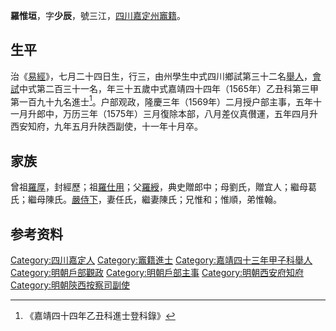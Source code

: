 {{明清人物信息框
| 姓名 = 羅惟垣
| 原名 =
| 圖片名稱= 
| 圖片大小 =
| 圖片說明 = 
| 最高職務 =陕西按察司副使
| 國家 = 大明 
| 爵位 =
| 籍貫 = [[四川|四川]][[嘉定州_(明朝)|嘉定州]]
| 族裔 = 
| 字號 = 
| 諡號 =
| 出生日期 = 辛卯七月二十四日
| 出生地點 =
| 逝世日期 = 万历十一年癸未十月
| 逝世地點 =
| 墓葬 =
| 配偶 = 配任氏，贈宜人；继配陳氏，封宜人
| 親屬 =（子）國士、國寶、國賢、國佐
| 出身 =
* 嘉靖四十三年甲子科舉人
* 嘉靖四十四年乙丑科同進士出身
| 經歷 =
| 著作 = 
}}
'''羅惟垣'''{{BD|1531年||1583年||}}，字'''少辰'''，號三江，[[四川|四川]][[嘉定州_(明朝)|嘉定州]][[竈籍|竈籍]]。

==生平==
治《[[易經|易經]]》，七月二十四日生，行三，由州學生中式四川鄉試第三十二名[[舉人|舉人]]，[[會試|會試]]中式第二百三十一名，年三十五歲中式嘉靖四十四年（1565年）乙丑科第三甲第一百九十九名進士<ref>《嘉靖四十四年乙丑科進士登科錄》</ref>。户部观政，隆慶三年（1569年）二月授户部主事，五年十一月升郎中，万历三年（1575年）三月復除本部，八月差仪真儧運，五年四月升西安知府，九年五月升陕西副使，十一年十月卒。

==家族== 
曾祖[[羅厚|羅厚]]，封經歷；祖[[羅仕用|羅仕用]]；父[[羅綬|羅綬]]，典史贈郎中；母劉氏，贈宜人；繼母葛氏；繼母陳氏。[[嚴侍下|嚴侍下]]，妻任氏，繼妻陳氏；兄惟和；惟順，弟惟翰。

== 参考资料 ==
{{reflist}}

{{嘉靖四十四年乙丑科殿试金榜}}

{{Authority control}}
{{DEFAULTSORT:}}
[[Category:四川嘉定人|Category:四川嘉定人]]
[[Category:竈籍進士|Category:竈籍進士]]
[[Category:嘉靖四十三年甲子科舉人|Category:嘉靖四十三年甲子科舉人]]
[[Category:明朝戶部觀政|Category:明朝戶部觀政]]
[[Category:明朝戶部主事|Category:明朝戶部主事]]
[[Category:明朝西安府知府|Category:明朝西安府知府]]
[[Category:明朝陝西按察司副使|Category:明朝陝西按察司副使]]


{{明朝人物小作品}}